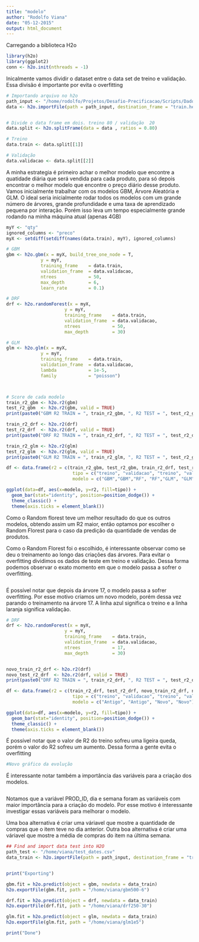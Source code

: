 ```yaml
---
title: "modelo"
author: "Rodolfo Viana"
date: "05-12-2015"
output: html_document
---
```


Carregando a biblioteca H2o

```r
library(h2o)
library(ggplot2)
conn <- h2o.init(nthreads = -1)
```

Inicalmente vamos dividir o dataset entre o data set de treino e validação. Essa divisão é importante por evita o overfitting

```r
# Importando arquivo no h2o
path_input <- "/home/rodolfo/Projetos/Desafio-Precificacao/Scripts/Dados/prod_qty_treino.csv"
data <- h2o.importFile(path = path_input, destination_frame = "train.hex")


# Divide o data frame em dois. treino 80 / validação  20 
data.split <- h2o.splitFrame(data = data , ratios = 0.80)

# Treino 
data.train <- data.split[[1]] 

# Validação
data.validacao <- data.split[[2]]
```


A minha estrategia é primeiro achar o melhor modelo que encontre a quatidade diária que será vendida para cada produto, para só depois encontrar o melhor modelo que encontre o preço diário desse produto.
Vamos inicialmente trabalhar com os modelos GBM, Árvore Aleatória e GLM. O ideal seria inicialmente rodar todos os modelos com um grande número de árvores, grande profundidade e uma taxa de aprendizado pequena por interação. Porém isso leva um tempo especialmente grande rodando na minha máquina atual (apenas 4GB)

```r
myY <- "qty"
ignored_columns <- "preco"
myX <- setdiff(setdiff(names(data.train), myY), ignored_columns)

# GBM
gbm <- h2o.gbm(x = myX, build_tree_one_node = T, 
             y = myY,
             training_frame    = data.train,
             validation_frame  = data.validacao,
             ntrees            = 50,
             max_depth         = 6,
             learn_rate        = 0.1)

# DRF
drf <- h2o.randomForest(x = myX,
                      y = myY,
                      training_frame    = data.train,
                      validation_frame  = data.validacao,
                      ntrees            = 50,
                      max_depth         = 30)

# GLM
glm <- h2o.glm(x = myX,
             y = myY,
             training_frame    = data.train,
             validation_frame  = data.validacao,
             lambda            = 1e-5,
             family            = "poisson")



# Score de cada modelo
train_r2_gbm <- h2o.r2(gbm)
test_r2_gbm  <- h2o.r2(gbm, valid = TRUE)
print(paste0("GBM R2 TRAIN = ", train_r2_gbm, ", R2 TEST = ", test_r2_gbm))

train_r2_drf <- h2o.r2(drf)
test_r2_drf  <- h2o.r2(drf, valid = TRUE)
print(paste0("DRF R2 TRAIN = ", train_r2_drf, ", R2 TEST = ", test_r2_drf))

train_r2_glm <- h2o.r2(glm)
test_r2_glm  <- h2o.r2(glm, valid = TRUE)
print(paste0("GLM R2 TRAIN = ", train_r2_glm, ", R2 TEST = ", test_r2_glm))

df <- data.frame(r2 = c(train_r2_gbm, test_r2_gbm, train_r2_drf, test_r2_drf, train_r2_glm, test_r2_glm),
                         tipo = c("treino", "validacao", "treino", "validacao", "treino", "validacao"), 
                         modelo = c("GBM","GBM","RF", "RF","GLM", "GLM"))

ggplot(data=df, aes(x=modelo, y=r2, fill=tipo)) +
  geom_bar(stat="identity", position=position_dodge()) +
  theme_classic() + 
  theme(axis.ticks = element_blank())

```

Como o Random florest teve um melhor resultado do que os outros modelos, obtendo assim um R2 maior, então optamos por escolher o Random Florest para o caso da predição da quantidade de vendas de produtos.

Como o Random Florest foi o escolhido, é interessante observar como se deu o treinamento ao longo das criações das árvores. Para evitar o overfitting dividimos os dados de teste em treino e validação. Dessa forma podemos observar o exato momento em que o modelo passa a sofrer o overfitting. 


```r

```

É possível notar que depois da árvore 17, o modelo passa a sofrer overfitting. Por esse motivo criamos um novo modelo, porém dessa vez parando o treinamento na árvore 17. A linha azul significa o treino e a linha laranja significa validação. 


```r

# DRF
drf <- h2o.randomForest(x = myX,
                      y = myY,
                      training_frame    = data.train,
                      validation_frame  = data.validacao,
                      ntrees            = 17,
                      max_depth         = 30)


novo_train_r2_drf <- h2o.r2(drf)
novo_test_r2_drf  <- h2o.r2(drf, valid = TRUE)
print(paste0("DRF R2 TRAIN = ", train_r2_drf, ", R2 TEST = ", test_r2_drf))

df <- data.frame(r2 = c(train_r2_drf, test_r2_drf, novo_train_r2_drf, novo_test_r2_drf),
                         tipo = c("treino", "validacao", "treino", "validacao"), 
                         modelo = c("Antigo", "Antigo", "Novo", "Novo"))

ggplot(data=df, aes(x=modelo, y=r2, fill=tipo)) +
  geom_bar(stat="identity", position=position_dodge()) +
  theme_classic() + 
  theme(axis.ticks = element_blank())
```

É possível notar que o valor de R2 do treino sofreu uma ligeira queda, porém o valor do R2 sofreu um aumento. Dessa forma a gente evita o overfitting

```r
#Novo gráfico da evolução

```

É interessante notar também a importância das variáveis para a criação dos modelos. 

```r


```

Notamos que a variável PROD_ID, dia e semana foram as variáveis com maior importância para a criação do modelo. Por esse motivo é interessante investigar essas variáveis para melhorar o modelo. 

Uma boa alternativa é criar uma váriavel que mostre a quantidade de compras que o item teve no dia anterior. Outra boa alternativa é criar uma váriavel que mostre a média de compras do item na última semana. 




```r

## Find and import data test into H2O
path_test <- "/home/viana/test_dates.csv"
data_train <- h2o.importFile(path = path_input, destination_frame = "train.hex")


print("Exporting")

gbm.fit = h2o.predict(object = gbm, newdata = data_train)
h2o.exportFile(gbm.fit, path = "/home/viana/gbm500-6")

drf.fit = h2o.predict(object = drf, newdata = data_train)
h2o.exportFile(drf.fit, path = "/home/viana/drf250-30")

glm.fit = h2o.predict(object = glm, newdata = data_train)
h2o.exportFile(glm.fit, path = "/home/viana/glm1e5")

print("Done")
```

